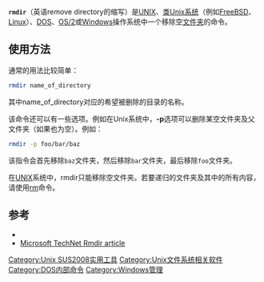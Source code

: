 {{lowercase}}
{{NoteTA|G1=IT}}
'''<code>rmdir</code>'''（英语remove directory的缩写）是[[UNIX|UNIX]]、[[类Unix系统|类Unix系统]]（例如[[FreeBSD|FreeBSD]]、[[Linux|Linux]]）、[[DOS|DOS]]、[[OS/2|OS/2]]或[[Windows|Windows]]操作系统中一个移除空[[目录_(文件系统)|文件夹]]的命令。

==使用方法==
通常的用法比较简单：

<syntaxhighlight lang="bash">
rmdir name_of_directory
</syntaxhighlight>

其中name_of_directory对应的希望被删除的目录的名称。

该命令还可以有一些选项。例如在Unix系统中，'''-p'''选项可以删除某空文件夹及父文件夹（如果也为空）。例如：

<syntaxhighlight lang="bash">
rmdir -p foo/bar/baz
</syntaxhighlight>

该指令会首先移除<code>baz</code>文件夹，然后移除<code>bar</code>文件夹，最后移除<code>foo</code>文件夹。

在[[UNIX|UNIX]]系统中，rmdir只能移除空文件夹。若要递归的文件夹及其中的所有内容，请使用[[Rm_(Unix)|rm]]命令。

==参考==

* {{man|cu|rmdir|SUS}}
* [https://web.archive.org/web/20081102172123/http://technet.microsoft.com/en-us/library/cc754993.aspx Microsoft TechNet Rmdir article]

{{Unix命令}}
{{Windows commands}}
{{unix-stub}}
[[Category:Unix_SUS2008实用工具|Category:Unix SUS2008实用工具]]
[[Category:Unix文件系统相关软件|Category:Unix文件系统相关软件]]
[[Category:DOS内部命令|Category:DOS内部命令]]
[[Category:Windows管理|Category:Windows管理]]